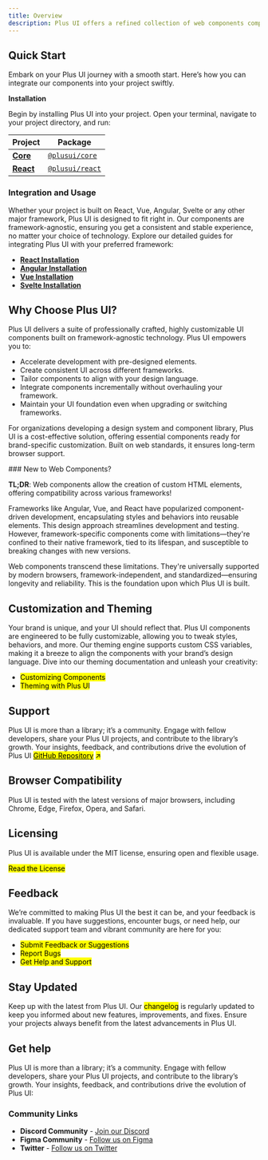 ```yaml
---
title: Overview
description: Plus UI offers a refined collection of web components compatible with major JavaScript frameworks like React, Vue, Angular, and Svelte. Designed for developers and designers, it provides a solid foundation for creating responsive and visually appealing web applications with a Component Library and Design System.
---
```


## Quick Start

Embark on your Plus UI journey with a smooth start. Here’s how you can integrate our components into your project swiftly.

**Installation**

Begin by installing Plus UI into your project. Open your terminal, navigate to your project directory, and run:

<InstallTabs />

| Project                                        | Package                                                        | 
| ---------------------------------------------- | -------------------------------------------------------------- | 
| [**Core**](https://github.com/plus-ui/core/)   | [`@plusui/core`](https://www.npmjs.com/package/@plusui/core)   | 
| [**React**](https://github.com/plus-ui/react/) | [`@plusui/react`](https://www.npmjs.com/package/@plusui/react) | 

### Integration and Usage

Whether your project is built on React, Vue, Angular, Svelte or any other major framework, Plus UI is designed to fit right in. Our components are framework-agnostic, ensuring you get a consistent and stable experience, no matter your choice of technology. Explore our detailed guides for integrating Plus UI with your preferred framework:


* [**React Installation**](/ui-library/installation/react)
* [**Angular Installation**](/ui-library/installation/angular)
* [**Vue Installation**](/ui-library/installation/vue)
* [**Svelte Installation**](/ui-library/installation/svelte)

## **Why Choose Plus UI?**

Plus UI delivers a suite of professionally crafted, highly customizable UI components built on framework-agnostic technology.  Plus UI empowers you to:

* Accelerate development with pre-designed elements.
* Create consistent UI across different frameworks.
* Tailor components to align with your design language.
* Integrate components incrementally without overhauling your framework.
* Maintain your UI foundation even when upgrading or switching frameworks.

For organizations developing a design system and component library, Plus UI is a cost-effective solution, offering essential components ready for brand-specific customization. Built on web standards, it ensures long-term browser support.

<Aside type="tip">
### New to Web Components? <a href="#new-to-web-components" id="new-to-web-components"></a>

**TL;DR**: Web components allow the creation of custom HTML elements, offering compatibility across various frameworks!

Frameworks like Angular, Vue, and React have popularized component-driven development, encapsulating styles and behaviors into reusable elements. This design approach streamlines development and testing. However, framework-specific components come with limitations—they're confined to their native framework, tied to its lifespan, and susceptible to breaking changes with new versions.

Web components transcend these limitations. They're universally supported by modern browsers, framework-independent, and standardized—ensuring longevity and reliability. This is the foundation upon which Plus UI is built.
</Aside>

## **Customization and Theming**

Your brand is unique, and your UI should reflect that. Plus UI components are engineered to be fully customizable, allowing you to tweak styles, behaviors, and more. Our theming engine supports custom CSS variables, making it a breeze to align the components with your brand’s design language. Dive into our theming documentation and unleash your creativity:

* <mark>Customizing Components</mark>
* <mark>Theming with Plus UI</mark>

## **Support**

Plus UI is more than a library; it’s a community. Engage with fellow developers, share your Plus UI projects, and contribute to the library’s growth. Your insights, feedback, and contributions drive the evolution of Plus UI [<mark>GitHub Repository</mark>](https://chat.openai.com/c/b4b55fc0-a800-4510-962a-319ccb3dcf62) <mark>↗️</mark>

## Browser Compatibility

Plus UI is tested with the latest versions of major browsers, including Chrome, Edge, Firefox, Opera, and Safari.&#x20;

## Licensing

Plus UI is available under the MIT license, ensuring open and flexible usage.

<mark>Read the License</mark>

## Feedback

We’re committed to making Plus UI the best it can be, and your feedback is invaluable. If you have suggestions, encounter bugs, or need help, our dedicated support team and vibrant community are here for you:

* <mark>Submit Feedback or Suggestions</mark>
* <mark>Report Bugs</mark>
* <mark>Get Help and Support</mark>

## Stay Updated

Keep up with the latest from Plus UI. Our <mark>changelog</mark> is regularly updated to keep you informed about new features, improvements, and fixes. Ensure your projects always benefit from the latest advancements in Plus UI.

## **Get help**

Plus UI is more than a library; it’s a community. Engage with fellow developers, share your Plus UI projects, and contribute to the library’s growth. Your insights, feedback, and contributions drive the evolution of Plus UI:

### Community Links
- **Discord Community** - [Join our Discord](https://discord.com/invite/Y5a78GGX)
- **Figma Community** - [Follow us on Figma](https://www.figma.com/@PLUSUI)
- **Twitter** - [Follow us on Twitter](https://twitter.com/PlusUI_Official)

